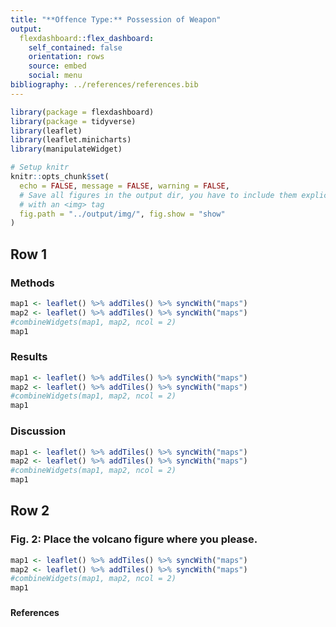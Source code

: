 ```yaml
---
title: "**Offence Type:** Possession of Weapon"
output: 
  flexdashboard::flex_dashboard:
    self_contained: false
    orientation: rows
    source: embed
    social: menu
bibliography: ../references/references.bib
---
```



```r
library(package = flexdashboard)
library(package = tidyverse)
library(leaflet)
library(leaflet.minicharts)
library(manipulateWidget)

# Setup knitr
knitr::opts_chunk$set(
  echo = FALSE, message = FALSE, warning = FALSE,
  # Save all figures in the output dir, you have to include them explicitly
  # with an <img> tag
  fig.path = "../output/img/", fig.show = "show"
)
```


## Row 1 {data-height=75}

### **Methods**

```r
map1 <- leaflet() %>% addTiles() %>% syncWith("maps")
map2 <- leaflet() %>% addTiles() %>% syncWith("maps")
#combineWidgets(map1, map2, ncol = 2)
map1
```

### **Results**

```r
map1 <- leaflet() %>% addTiles() %>% syncWith("maps")
map2 <- leaflet() %>% addTiles() %>% syncWith("maps")
#combineWidgets(map1, map2, ncol = 2)
map1
```

### **Discussion**

```r
map1 <- leaflet() %>% addTiles() %>% syncWith("maps")
map2 <- leaflet() %>% addTiles() %>% syncWith("maps")
#combineWidgets(map1, map2, ncol = 2)
map1
```

## Row 2 {data-height=10} 

### **Fig. 2: Place the volcano figure where you please.** {data-width=50}

```r
map1 <- leaflet() %>% addTiles() %>% syncWith("maps")
map2 <- leaflet() %>% addTiles() %>% syncWith("maps")
#combineWidgets(map1, map2, ncol = 2)
map1
```


### {data-width=50 .small}

**References**
